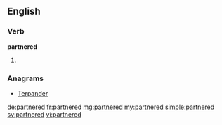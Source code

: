 ==English==

===Verb===
'''partnered'''

# {{en-past of|partner}}

===Anagrams===
* [[Terpander#English|Terpander]]

[[de:partnered]]
[[fr:partnered]]
[[mg:partnered]]
[[my:partnered]]
[[simple:partnered]]
[[sv:partnered]]
[[vi:partnered]]